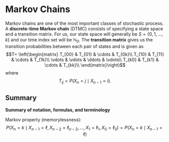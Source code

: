 # Markov Chains

Markov chains are one of the most important classes of stochastic process. A **discrete-time Markov chain** (DTMC) consists of specifying a state space and a transition matrix. For us, our state space will generally be $S=\{0,1,\ldots,k\}$ and our time index set will be $\mathbb N_0$. The **transition matrix** gives us the transition probabilities between each pair of states and is given as
$$T=
\left(\begin{matrix}
T_{00} & T_{01} & \cdots & T_{0k}\\
T_{10} & T_{11} & \cdots & T_{1k}\\
\vdots & \vdots & \ddots & \vdots\\
T_{k0} & T_{k1} & \cdots & T_{kk}\\
\end{matrix}\right)$$
where 
$$T_{ij}=P(X_n=j\mid X_{n-1}=i).$$





## Summary {-}


::: defbox
**Summary of notation, formulas, and terminology**

Markov property (memorylessness):
$$P(X_n=k \mid X_{n-1}=\ell,X_{n-2}=\ell_{n-2},\ldots,X_{1}=\ell_{1},X_{0}=\ell_{0})=P(X_n=k \mid X_{n-1}=\ell)$$

:::

